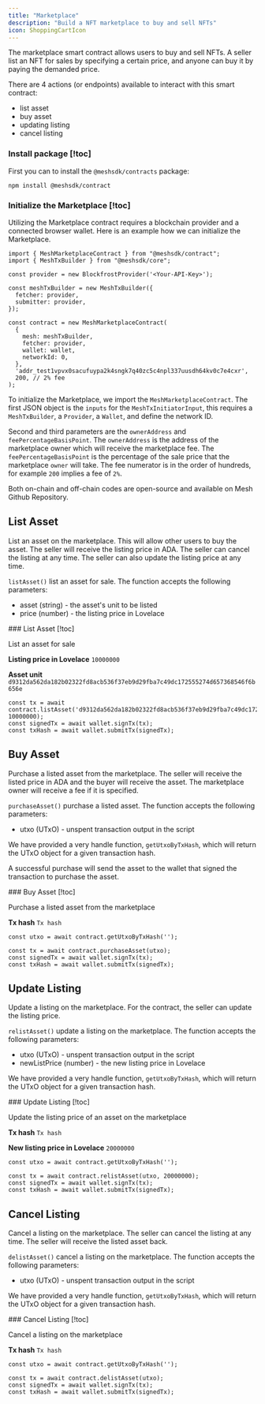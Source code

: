 ```yaml
---
title: "Marketplace"
description: "Build a NFT marketplace to buy and sell NFTs"
icon: ShoppingCartIcon
---
```


The marketplace smart contract allows users to buy and sell NFTs. A seller list an NFT for sales by specifying a certain price, and anyone can buy it by paying the demanded price.

There are 4 actions (or endpoints) available to interact with this smart contract:

- list asset
- buy asset
- updating listing
- cancel listing

### Install package [!toc]

First you can to install the `@meshsdk/contracts` package:

```tsx
npm install @meshsdk/contract
```

### Initialize the Marketplace [!toc]

Utilizing the Marketplace contract requires a blockchain provider and a connected browser wallet. Here is an example how we can initialize the Marketplace.

```tsx
import { MeshMarketplaceContract } from "@meshsdk/contract";
import { MeshTxBuilder } from "@meshsdk/core";

const provider = new BlockfrostProvider('<Your-API-Key>');

const meshTxBuilder = new MeshTxBuilder({
  fetcher: provider,
  submitter: provider,
});

const contract = new MeshMarketplaceContract(
  {
    mesh: meshTxBuilder,
    fetcher: provider,
    wallet: wallet,
    networkId: 0,
  },
  'addr_test1vpvx0sacufuypa2k4sngk7q40zc5c4npl337uusdh64kv0c7e4cxr',
  200, // 2% fee
);
```

To initialize the Marketplace, we import the `MeshMarketplaceContract`. The first JSON object is the `inputs` for the `MeshTxInitiatorInput`, this requires a `MeshTxBuilder`, a `Provider`, a `Wallet`, and define the network ID.

Second and third parameters are the `ownerAddress` and `feePercentageBasisPoint`. The `ownerAddress` is the address of the marketplace owner which will receive the marketplace fee. The `feePercentageBasisPoint` is the percentage of the sale price that the marketplace `owner` will take. The fee numerator is in the order of hundreds, for example `200` implies a fee of `2%`.

Both on-chain and off-chain codes are open-source and available on <Link href="https://github.com/MeshJS/mesh/tree/main/packages/mesh-contract/src/marketplace">Mesh Github Repository</Link>.


## List Asset

List an asset on the marketplace. This will allow other users to buy the asset. The seller will receive the listing price in ADA. The seller can cancel the listing at any time. The seller can also update the listing price at any time.

`listAsset()` list an asset for sale. The function accepts the following parameters:

- asset (string) - the asset's unit to be listed
- price (number) - the listing price in Lovelace

<Card>
  ### List Asset [!toc]

  List an asset for sale

  **Listing price in Lovelace** `10000000`

  **Asset unit**
  `d9312da562da182b02322fd8acb536f37eb9d29fba7c49dc172555274d657368546f6b656e`

  ```tsx
  const tx = await contract.listAsset('d9312da562da182b02322fd8acb536f37eb9d29fba7c49dc172555274d657368546f6b656e', 10000000);
  const signedTx = await wallet.signTx(tx);
  const txHash = await wallet.submitTx(signedTx);
  ```
</Card>


## Buy Asset

Purchase a listed asset from the marketplace. The seller will receive the listed price in ADA and the buyer will receive the asset. The marketplace owner will receive a fee if it is specified.

`purchaseAsset()` purchase a listed asset. The function accepts the following parameters:

- utxo (UTxO) - unspent transaction output in the script

We have provided a very handle function, `getUtxoByTxHash`, which will return the UTxO object for a given transaction hash.

A <Link href="https://preprod.cardanoscan.io/transaction/f9f7ddbbbe1c34717134c89c343aaa27d4c5f62e6e8a127757400ac8d45e64e8">successful purchase</Link> will send the asset to the wallet that signed the transaction to purchase the asset.

<Card>
  ### Buy Asset [!toc]

  Purchase a listed asset from the marketplace

  **Tx hash**
  `Tx hash`

  ```tsx
  const utxo = await contract.getUtxoByTxHash('');

  const tx = await contract.purchaseAsset(utxo);
  const signedTx = await wallet.signTx(tx);
  const txHash = await wallet.submitTx(signedTx);
  ```
</Card>


## Update Listing

Update a listing on the marketplace. For the contract, the seller can update the listing price.

`relistAsset()` update a listing on the marketplace. The function accepts the following parameters:

- utxo (UTxO) - unspent transaction output in the script
- newListPrice (number) - the new listing price in Lovelace

We have provided a very handle function, `getUtxoByTxHash`, which will return the UTxO object for a given transaction hash.

<Card>
  ### Update Listing [!toc]

  Update the listing price of an asset on the marketplace

  **Tx hash**
  `Tx hash`

  **New listing price in Lovelace**
  `20000000`

  ```tsx
  const utxo = await contract.getUtxoByTxHash('');

  const tx = await contract.relistAsset(utxo, 20000000);
  const signedTx = await wallet.signTx(tx);
  const txHash = await wallet.submitTx(signedTx);
  ```
</Card>


## Cancel Listing

Cancel a listing on the marketplace. The seller can cancel the listing at any time. The seller will receive the listed asset back.

`delistAsset()` cancel a listing on the marketplace. The function accepts the following parameters:

- utxo (UTxO) - unspent transaction output in the script

We have provided a very handle function, `getUtxoByTxHash`, which will return the UTxO object for a given transaction hash.

<Card>
  ### Cancel Listing [!toc]

  Cancel a listing on the marketplace

  **Tx hash**
  `Tx hash`

  ```tsx
  const utxo = await contract.getUtxoByTxHash('');

  const tx = await contract.delistAsset(utxo);
  const signedTx = await wallet.signTx(tx);
  const txHash = await wallet.submitTx(signedTx);
  ```
</Card>